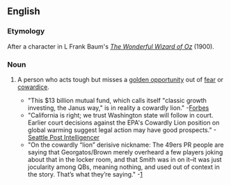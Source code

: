 ==English==

===Etymology===
After a character in L Frank Baum's ''[[w:The Wonderful Wizard of Oz|The Wonderful Wizard of Oz]]'' (1900).

===Noun===
{{en-noun}}

# {{lb|en|figuratively}} A person who acts tough but misses a [[golden opportunity]] out of [[fear]] or [[cowardice]].
#* "This $13 billion mutual fund, which calls itself "classic growth investing, the Janus way," is in reality a cowardly lion." -[http://www.forbes.com/opinions/2007/12/06/sosnoff-gripple-growth-oped-cx_mts_1206sosnoff.html Forbes]
#* "California is right; we trust Washington state will follow in court. Earlier court decisions against the EPA's Cowardly Lion position on global warming suggest legal action may have good prospects." -[http://www.seattlepi.com/opinion/344385_autoed21.html Seattle Post Intelligencer]
#* "On the cowardly “lion” derisive nickname: The 49ers PR people are saying that Georgatos/Brown merely overheard a few players joking about that in the locker room, and that Smith was in on it–it was just jocularity among QBs, meaning nothing, and used out of context in the story. That’s what they’re saying." -[http://www.mercextra.com/blogs/kawakami/2007/12/12/whos-with-me-on-alex-smiths-side-plus-more-notes-on-the-smith-nolan-feud-and-clumsy-attempted-cover-up/]